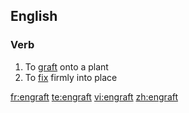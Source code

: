 ==English==

===Verb===
{{en-verb}}

# To [[graft]] onto a plant
# To [[fix]] firmly into place

[[fr:engraft]]
[[te:engraft]]
[[vi:engraft]]
[[zh:engraft]]
